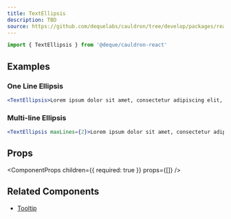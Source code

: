 ```yaml
---
title: TextEllipsis
description: TBD
source: https://github.com/dequelabs/cauldron/tree/develop/packages/react/src/components/TextEllipsis/index.tsx
---
```



```js
import { TextEllipsis } from '@deque/cauldron-react'
```

## Examples

### One Line Ellipsis

```jsx example
<TextEllipsis>Lorem ipsum dolor sit amet, consectetur adipiscing elit, sed do eiusmod tempor incididunt ut labore et dolore magna aliqua.</TextEllipsis>
```

### Multi-line Ellipsis

```jsx example
<TextEllipsis maxLines={2}>Lorem ipsum dolor sit amet, consectetur adipiscing elit, sed do eiusmod tempor incididunt ut labore et dolore magna aliqua.</TextEllipsis>
```

## Props

<ComponentProps
  children={{
    required: true
  }}
  props={[]}
/>

## Related Components

- [Tooltip](./Tooltip)